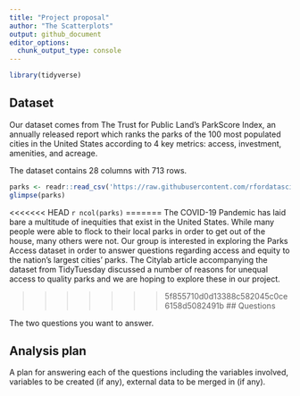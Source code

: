 ```yaml
---
title: "Project proposal"
author: "The Scatterplots"
output: github_document
editor_options: 
  chunk_output_type: console
---
```


```r
library(tidyverse)
```

## Dataset

Our dataset comes from The Trust for Public Land’s ParkScore Index, an annually released report which ranks the parks of the 100 most populated cities in the United States according to 4 key metrics: access, investment, amenities, and acreage.

The dataset contains 28 columns with 713 rows.

```r
parks <- readr::read_csv('https://raw.githubusercontent.com/rfordatascience/tidytuesday/master/data/2021/2021-06-22/parks.csv')
glimpse(parks)
```

<<<<<<< HEAD
`r ncol(parks)`
=======
The COVID-19 Pandemic has laid bare a multitude of inequities that exist in the United States. While many people were able to flock to their local parks in order to get out of the house, many others were not. Our group is interested in exploring the Parks Access dataset in order to answer questions regarding access and equity to the nation’s largest cities’ parks. The Citylab article accompanying the dataset from TidyTuesday discussed a number of reasons for unequal access to quality parks and we are hoping to explore these in our project.

>>>>>>> 5f855710d0d13388c582045c0ce6158d5082491b
## Questions

The two questions you want to answer.

## Analysis plan

A plan for answering each of the questions including the variables involved, variables to be created (if any), external data to be merged in (if any).
